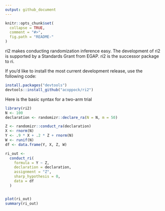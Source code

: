 ```yaml
---
output: github_document
---
```


<!-- README.md is generated from README.Rmd. Please edit that file -->

```r
knitr::opts_chunk$set(
  collapse = TRUE,
  comment = "#>",
  fig.path = "README-"
)
```


ri2 makes conducting randomization inference easy. The development of ri2 is supported by a Standards Grant from EGAP. ri2 is the successor package to ri.

If you'd like to install the most current development release, use the following code:


```r
install.packages("devtools")
devtools::install_github("acoppock/ri2")
```

Here is the basic syntax for a two-arm trial

```r
library(ri2)
N <- 100
declaration <- randomizr::declare_ra(N = N, m = 50)

Z <- randomizr::conduct_ra(declaration)
X <- rnorm(N)
Y <- .9 * X + .2 * Z + rnorm(N)
W <- runif(N)
df <- data.frame(Y, X, Z, W)

ri_out <-
  conduct_ri(
    formula = Y ~ Z,
    declaration = declaration,
    assignment = "Z",
    sharp_hypothesis = 0,
    data = df
  )


plot(ri_out)
summary(ri_out)
```
